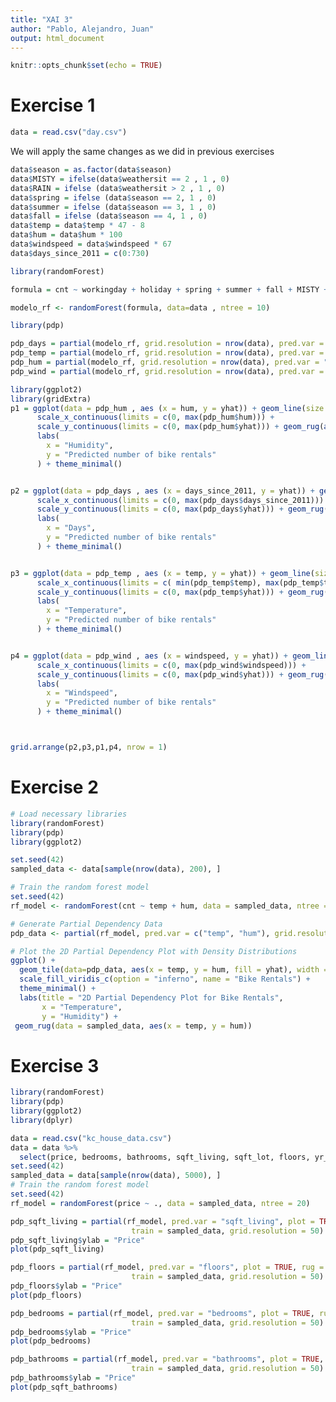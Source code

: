 ---
title: "XAI 3"
author: "Pablo, Alejandro, Juan"
output: html_document
---

```{r setup, include=FALSE}
knitr::opts_chunk$set(echo = TRUE)
```



# Exercise 1


```{r}
data = read.csv("day.csv")

```

We will apply the same changes as we did in previous exercises

```{r}
data$season = as.factor(data$season)
data$MISTY = ifelse(data$weathersit == 2 , 1 , 0)
data$RAIN = ifelse (data$weathersit > 2 , 1 , 0)
data$spring = ifelse (data$season == 2, 1 , 0)
data$summer = ifelse (data$season == 3, 1 , 0)
data$fall = ifelse (data$season == 4, 1 , 0)
data$temp = data$temp * 47 - 8
data$hum = data$hum * 100
data$windspeed = data$windspeed * 67
data$days_since_2011 = c(0:730)
```


```{r}
library(randomForest)

formula = cnt ~ workingday + holiday + spring + summer + fall + MISTY + RAIN + temp + hum + windspeed + days_since_2011

modelo_rf <- randomForest(formula, data=data , ntree = 10)
```


```{r}
library(pdp)

pdp_days = partial(modelo_rf, grid.resolution = nrow(data), pred.var = "days_since_2011")
pdp_temp = partial(modelo_rf, grid.resolution = nrow(data), pred.var = "temp")
pdp_hum = partial(modelo_rf, grid.resolution = nrow(data), pred.var = "hum")
pdp_wind = partial(modelo_rf, grid.resolution = nrow(data), pred.var = "windspeed")


```



```{r}
library(ggplot2)
library(gridExtra)
p1 = ggplot(data = pdp_hum , aes (x = hum, y = yhat)) + geom_line(size = 1.5)+ 
      scale_x_continuous(limits = c(0, max(pdp_hum$hum))) + 
      scale_y_continuous(limits = c(0, max(pdp_hum$yhat))) + geom_rug(aes( x = data$hum) ,sides = 'b') +
      labs(
        x = "Humidity",
        y = "Predicted number of bike rentals"
      ) + theme_minimal()


p2 = ggplot(data = pdp_days , aes (x = days_since_2011, y = yhat)) + geom_line(size = 1.5)+ 
      scale_x_continuous(limits = c(0, max(pdp_days$days_since_2011))) + 
      scale_y_continuous(limits = c(0, max(pdp_days$yhat))) + geom_rug(aes(data$days_since_2011) , sides = 'b') +
      labs(
        x = "Days",
        y = "Predicted number of bike rentals"
      ) + theme_minimal()


p3 = ggplot(data = pdp_temp , aes (x = temp, y = yhat)) + geom_line(size = 1.5)+ 
      scale_x_continuous(limits = c( min(pdp_temp$temp), max(pdp_temp$temp))) + 
      scale_y_continuous(limits = c(0, max(pdp_temp$yhat))) + geom_rug(aes(x = data$temp) ,sides = 'b') +
      labs(
        x = "Temperature",
        y = "Predicted number of bike rentals"
      ) + theme_minimal()


p4 = ggplot(data = pdp_wind , aes (x = windspeed, y = yhat)) + geom_line(size = 1.5)+ 
      scale_x_continuous(limits = c(0, max(pdp_wind$windspeed))) + 
      scale_y_continuous(limits = c(0, max(pdp_wind$yhat))) + geom_rug(aes(x = data$windspeed) , sides = 'b') +
      labs(
        x = "Windspeed",
        y = "Predicted number of bike rentals"
      ) + theme_minimal()



grid.arrange(p2,p3,p1,p4, nrow = 1)
```

# Exercise 2


```{r}
# Load necessary libraries
library(randomForest)
library(pdp)
library(ggplot2)

set.seed(42)
sampled_data <- data[sample(nrow(data), 200), ]

# Train the random forest model
set.seed(42)
rf_model <- randomForest(cnt ~ temp + hum, data = sampled_data, ntree = 10)

# Generate Partial Dependency Data
pdp_data <- partial(rf_model, pred.var = c("temp", "hum"), grid.resolution = 100)

# Plot the 2D Partial Dependency Plot with Density Distributions
ggplot() +
  geom_tile(data=pdp_data, aes(x = temp, y = hum, fill = yhat), width = 1.5, height = 1.5) +
  scale_fill_viridis_c(option = "inferno", name = "Bike Rentals") +
  theme_minimal() +
  labs(title = "2D Partial Dependency Plot for Bike Rentals",
       x = "Temperature",
       y = "Humidity") +
 geom_rug(data = sampled_data, aes(x = temp, y = hum))


```





# Exercise 3



```{r}
library(randomForest)
library(pdp)
library(ggplot2)
library(dplyr)

data = read.csv("kc_house_data.csv")
data = data %>%
  select(price, bedrooms, bathrooms, sqft_living, sqft_lot, floors, yr_built)
set.seed(42)
sampled_data = data[sample(nrow(data), 5000), ]
# Train the random forest model
set.seed(42)
rf_model = randomForest(price ~ ., data = sampled_data, ntree = 20)

```

```{r}
pdp_sqft_living = partial(rf_model, pred.var = "sqft_living", plot = TRUE, rug = TRUE, 
                           train = sampled_data, grid.resolution = 50)
pdp_sqft_living$ylab = "Price"
plot(pdp_sqft_living)
```

```{r}
pdp_floors = partial(rf_model, pred.var = "floors", plot = TRUE, rug = TRUE, 
                           train = sampled_data, grid.resolution = 50)
pdp_floors$ylab = "Price"
plot(pdp_floors)
```

```{r}
pdp_bedrooms = partial(rf_model, pred.var = "bedrooms", plot = TRUE, rug = TRUE, 
                           train = sampled_data, grid.resolution = 50)
pdp_bedrooms$ylab = "Price"
plot(pdp_bedrooms)
```
```{r}
pdp_bathrooms = partial(rf_model, pred.var = "bathrooms", plot = TRUE, rug = TRUE, 
                           train = sampled_data, grid.resolution = 50)
pdp_bathrooms$ylab = "Price"
plot(pdp_sqft_bathrooms)
```

